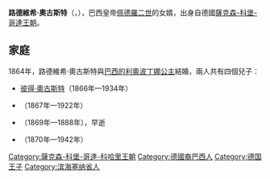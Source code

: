 {{Multiple issues|
{{Expand language|1=en|time=2021-03-16T10:23:37+00:00}}
{{Unreferenced|time=2021-03-16T10:23:37+00:00}}
}}
{{Infobox noble
| name        = 路德維希·奧古斯特
| image       = Pes 18339.jpg
| birth_date  = {{Birth date|1845|8|8|df=y}}
| birth_place = [[厄镇|厄镇]]
| death_date  = {{Death date and age|1907|9|14|1845|8|8|df=y}}
| death_place = [[卡羅維瓦利|卡羅維瓦利]]
| noble family= [[薩克森-科堡-哥達王朝|薩克森-科堡-哥達]]
| father      = [[奧古斯特王子_(薩克森-科堡-哥達)|奧古斯特王子]]
| mother      = [[克蕾曼汀_(奧爾良公主)|奧爾良的克蕾曼汀]]
}}
'''路德維希·奧古斯特'''（{{lang-de|Ludwig August}}，{{bd|1845年|8月8日|1907年|9月14日}}），巴西皇帝[[佩德罗二世_(巴西)|佩德羅二世]]的女婿，出身自德國[[薩克森-科堡-哥達王朝|薩克森-科堡-哥達王朝]]。

== 家庭 ==
1864年，路德維希·奧古斯特與[[利奧波丁娜_(巴西)|巴西的利奧波丁娜公主]]結婚，兩人共有四個兒子：
* [[彼得·奧古斯特_(薩克森-科堡-哥達)|彼得·奧古斯特]]（1866年—1934年）
* {{le|奧古斯特·利奧波德|Prince August Leopold of Saxe-Coburg and Gotha}}（1867年—1922年）
* {{le|約瑟夫·斐迪南|Prince Joseph Ferdinand of Saxe-Coburg and Gotha}}（1869年—1888年），早逝
* {{le|路德維希·加斯頓|Prince Ludwig Gaston of Saxe-Coburg and Gotha}}（1870年—1942年）

[[Category:薩克森-科堡-哥達-科哈里王朝|Category:薩克森-科堡-哥達-科哈里王朝]]
[[Category:德國裔巴西人|Category:德國裔巴西人]]
[[Category:德国王子|Category:德国王子]]
[[Category:滨海塞纳省人|Category:滨海塞纳省人]]